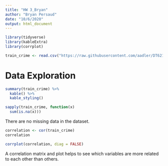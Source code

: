 ---
title: "HW 3_Bryan"
author: "Bryan Persaud"
date: "10/6/2020"
output: html_document
---

```{r}
library(tidyverse)
library(kableExtra)
library(corrplot)
```

```{r}
train_crime <- read.csv("https://raw.githubusercontent.com/aadler/DT621_Fall2020_Group2/master/HW3/data/crime-training-data_modified.csv")
```

# Data Exploration

```{r}
summary(train_crime) %>%
  kable() %>%
  kable_styling()
```

```{r}
sapply(train_crime, function(x) 
  sum(is.na(x)))
```

There are no missing data in the dataset.

```{r}
correlation <- cor(train_crime)
correlation
```

```{r}
corrplot(correlation, diag = FALSE)
```

A correlation matrix and plot helps to see which variables are more related to each other than others.